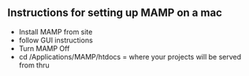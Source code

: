 ## Instructions for setting up MAMP on a mac 

  * Install MAMP from site 
  * follow GUI instructions 
  * Turn MAMP Off 
  * cd /Applications/MAMP/htdocs = where your projects will be served from thru  
  
